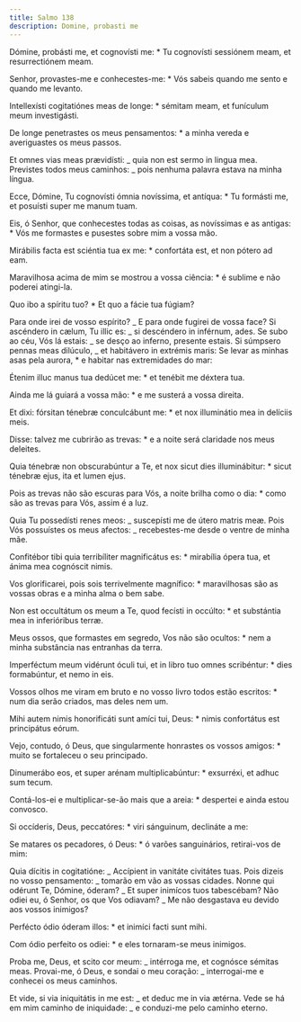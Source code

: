 ```yaml
---
title: Salmo 138
description: Domine, probasti me
---
```


<div class="side-by-side not-content">

Dómine, probásti me, et cognovísti me: \* Tu cognovísti sessiónem meam, et resurrectiónem meam.

Senhor, provastes-me e conhecestes-me: \* Vós sabeis quando me sento e quando me levanto.

Intellexísti cogitatiónes meas de longe: \* sémitam meam, et funículum meum investigásti.

De longe penetrastes os meus pensamentos: \* a minha vereda e averiguastes os meus passos.

Et omnes vias meas prævidísti: _ quia non est sermo in lingua mea. Previstes todos meus caminhos: _ pois nenhuma palavra estava na minha língua.

Ecce, Dómine, Tu cognovísti ómnia novíssima, et antíqua: \* Tu formásti me, et posuísti super me manum tuam.

Eis, ó Senhor, que conhecestes todas as coisas, as novíssimas e as antigas: \* Vós me formastes e pusestes sobre mim a vossa mão.

Mirábilis facta est sciéntia tua ex me: \* confortáta est, et non pótero ad eam.

Maravilhosa acima de mim se mostrou a vossa ciência: \* é sublime e não poderei atingi-la.

Quo ibo a spíritu tuo? \* Et quo a fácie tua fúgiam?

Para onde irei de vosso espírito? _ E para onde fugirei de vossa face? Si ascéndero in cælum, Tu illic es: _ si descéndero in inférnum, ades. Se subo ao céu, Vós lá estais: _ se desço ao inferno, presente estais. Si súmpsero pennas meas dilúculo, _ et habitávero in extrémis maris: Se levar as minhas asas pela aurora, \* e habitar nas extremidades do mar:

Étenim illuc manus tua dedúcet me: \* et tenébit me déxtera tua.

Ainda me lá guiará a vossa mão: \* e me susterá a vossa direita.

Et dixi: fórsitan ténebræ conculcábunt me: \* et nox illuminátio mea in delíciis meis.

Disse: talvez me cubrirão as trevas: \* e a noite será claridade nos meus deleites.

Quia ténebræ non obscurabúntur a Te, et nox sicut dies illuminábitur: \* sicut ténebræ ejus, ita et lumen ejus.

Pois as trevas não são escuras para Vós, a noite brilha como o dia: \* como são as trevas para Vós, assim é a luz.

Quia Tu possedísti renes meos: _ suscepísti me de útero matris meæ. Pois Vós possuístes os meus afectos: _ recebestes-me desde o ventre de minha mãe.

Confitébor tibi quia terribíliter magnificátus es: \* mirabília ópera tua, et ánima mea cognóscit nimis.

Vos glorificarei, pois sois terrivelmente magnífico: \* maravilhosas são as vossas obras e a minha alma o bem sabe.

Non est occultátum os meum a Te, quod fecísti in occúlto: \* et substántia mea in inferióribus terræ.

Meus ossos, que formastes em segredo, Vos não são ocultos: \* nem a minha substância nas entranhas da terra.

Imperféctum meum vidérunt óculi tui, et in libro tuo omnes scribéntur: \* dies formabúntur, et nemo in eis.

Vossos olhos me viram em bruto e no vosso livro todos estão escritos: \* num dia serão criados, mas deles nem um.

Mihi autem nimis honorificáti sunt amíci tui, Deus: \* nimis confortátus est principátus eórum.

Vejo, contudo, ó Deus, que singularmente honrastes os vossos amigos: \* muito se fortaleceu o seu principado.

Dinumerábo eos, et super arénam multiplicabúntur: \* exsurréxi, et adhuc sum tecum.

Contá-los-ei e multiplicar-se-ão mais que a areia: \* despertei e ainda estou convosco.

Si occíderis, Deus, peccatóres: \* viri sánguinum, declináte a me:

Se matares os pecadores, ó Deus: \* ó varões sanguinários, retirai-vos de mim:

Quia dícitis in cogitatióne: _ Accípient in vanitáte civitátes tuas. Pois dizeis no vosso pensamento: _ tomarão em vão as vossas cidades. Nonne qui odérunt Te, Dómine, óderam? _ Et super inimícos tuos tabescébam? Não odiei eu, ó Senhor, os que Vos odiavam? _ Me não desgastava eu devido aos vossos inimigos?

Perfécto ódio óderam illos: \* et inimíci facti sunt mihi.

Com ódio perfeito os odiei: \* e eles tornaram-se meus inimigos.

Proba me, Deus, et scito cor meum: _ intérroga me, et cognósce sémitas meas. Provai-me, ó Deus, e sondai o meu coração: _ interrogai-me e conhecei os meus caminhos.

Et vide, si via iniquitátis in me est: _ et deduc me in via ætérna. Vede se há em mim caminho de iniquidade: _ e conduzi-me pelo caminho eterno.

</div>
